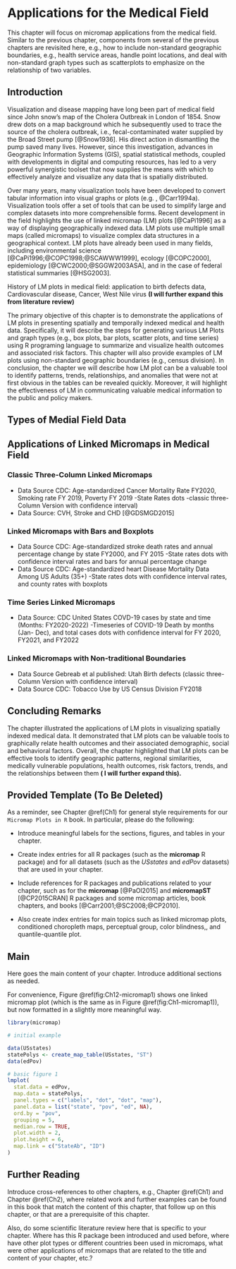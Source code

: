 # Applications for the Medical Field  {#Ch12}


\chapterauthor{Samson Y. Gebreab}


This chapter will focus on micromap applications from the medical field. 
Similar to the previous chapter, components from several of the previous chapters 
are revisited here, e.g., how to include non-standard geographic boundaries, e.g., 
health service areas, handle point locations, and deal with non-standard graph types 
such as scatterplots to emphasize on the relationship of two variables.


## Introduction {#Ch12-Introduction}


Visualization and disease mapping have long been part of medical field since John snow’s map of the Cholera Outbreak in London of 1854.  Snow drew dots on a map background which he subsequently used to trace the source of the cholera outbreak, i.e., fecal-contaminated water supplied by the Broad Street pump [@Snow1936]. His direct action in dismantling the pump saved many lives. However, since this investigation, advances in Geographic Information Systems (GIS), spatial statistical methods, coupled with developments in digital and computing resources, has led to a very powerful synergistic toolset that now supplies the means with which to effectively analyze and visualize any data that is spatially distributed. 

Over many years, many visualization tools have been developed to convert tabular information into visual graphs or plots (e.g. , @Carr1994a). Visualization tools offer a set of tools that can be used to simplify large and complex datasets into more comprehensible forms. Recent development in the field highlights the use of linked micromap (LM) plots [@CaPi1996]
as a way of displaying geographically indexed data. LM plots use multiple small maps (called micromaps) to visualize complex data structures in a geographical context. LM plots have already been used in many fields, including environmental science [@CaPi1996;@COPC1998;@SCAWWW1999], ecology [@COPC2000], epidemiology [@CWC2000;@SGGW2003ASA], and in the case of federal statistical summaries [@HSG2003].

History of LM plots in medical field:  application to birth defects data, Cardiovascular disease, Cancer, West Nile virus **(I will further expand this from literature review)**


The primary objective of this chapter is to demonstrate the applications of LM plots in presenting spatially and temporally indexed medical and health data. Specifically, it will describe the steps for generating various LM Plots and graph types (e.g., box plots, bar plots, scatter plots, and time series) using R programing language to summarize and visualize health outcomes and associated risk factors. This chapter will also provide examples of LM plots using non-standard geographic boundaries (e.g., census division). In conclusion, the chapter we will describe how LM plot can be a valuable tool to identify patterns, trends, relationships, and anomalies that were not at first obvious in the tables can be revealed quickly. Moreover, it will highlight the effectiveness of LM in communicating valuable medical information to the public and policy makers.


## Types of Medial Field Data {#Ch12-Types-Medical-Data}


## Applications of Linked Micromaps in Medical Field {#Ch12-Applications-Medical-Field}


### Classic Three-Column Linked Micromaps

- Data Source CDC: Age-standardized Cancer Mortality Rate FY2020, Smoking rate FY 2019, Poverty FY 2019
    -State Rates dots -classic three-Column Version with confidence interval)
-	Data Source: CVH, Stroke and CHD [@GDSMGD2015]


### Linked Micromaps with Bars and Boxplots

-	Data Source CDC: Age-standardized stroke death rates and annual percentage change by state  FY2000, and FY 2015 
    -State rates dots with confidence interval rates and bars for annual percentage change
-	Data Source CDC: Age-standardized heart Disease Mortality Data Among US Adults (35+) 
    -State rates dots with confidence interval rates, and county rates with boxplots 


### Time Series Linked Micromaps 

-	Data Source: CDC United States COVD-19 cases by state and time (Months: FY2020-2022)
    -Timeseries of COVID-19 Death by months (Jan- Dec), and  total cases dots with confidence interval  for FY 2020, FY2021, and FY2022


###	Linked Micromaps with Non-traditional Boundaries 

-	Data Source Gebreab et al published: Utah Birth defects  (classic three-Column Version with confidence interval)
-	Data Source CDC: Tobacco Use by US Census Division FY2018


## Concluding Remarks  {#Ch12-Concluding-Remarks}


The chapter illustrated the applications of LM plots in visualizing spatially indexed medical data. It demonstrated that LM plots can be valuable tools to graphically relate health outcomes and their associated demographic, social  and behavioral factors. Overall, the chapter highlighted that LM plots can be effective tools to identify geographic patterns, regional similarities, medically vulnerable populations, health outcomes, risk factors, trends, and the relationships between them **( I will further expand this).**



## Provided Template (To Be Deleted) {#Ch12-Template}


As a reminder, see Chapter \@ref(Ch1) for general style requirements
for our `Micromap Plots in R` book. In particular, please do the following:

- Introduce meaningful labels for the sections, figures, and tables in your chapter.

- Create index entries for all R packages (such as the **micromap**\index{R Packages!micromap} R package)
and for all datasets (such as the _USstates_\index{Datasets!USstates} and _edPov_\index{Datasets!edPov} datasets)
that are used in your chapter.

- Include references for R packages and publications related to your chapter,
such as for the **micromap**\index{R Packages!micromap} [@PaOl2015] and 
**micromapST**\index{R Packages!micromapST} [@CP2015CRAN] R packages
and some micromap articles, book chapters, and books [@Carr2001;@SC2008;@CP2010].

- Also create index entries for main topics such as
linked micromap plots,\index{Linked micromap plot}
conditioned choropleth maps,\index{Conditioned choropleth map}
perceptual group,\index{Perceptual group}
color blindness,\index{Color blindness},
and quantile-quantile plot.\index{Quantile-quantile plot}


## Main {#Ch12-Main}


Here goes the main content of your chapter. Introduce additional sections as needed.

For convenience, Figure \@ref(fig:Ch12-micromap1) shows one linked micromap plot\index{Linked micromap plot}
(which is the same as in Figure \@ref(fig:Ch1-micromap1)), but now formatted in a slightly more meaningful way.


```r
library(micromap)

# initial example

data(USstates)
statePolys <- create_map_table(USstates, "ST")
data(edPov)

# basic figure 1
lmplot(
  stat.data = edPov,
  map.data = statePolys,
  panel.types = c("labels", "dot", "dot", "map"),
  panel.data = list("state", "pov", "ed", NA),
  ord.by = "pov",   
  grouping = 5, 
  median.row = TRUE,
  plot.width = 2, 
  plot.height = 6,
  map.link = c("StateAb", "ID")
)
```


## Further Reading {#Ch12-FurtherReading}


Introduce cross-references to other chapters, e.g., Chapter \@ref(Ch1) and Chapter \@ref(Ch2),
where related work and further examples can be found in this book that match the content of this
chapter, that follow up on this chapter, or that are a prerequisite of this chapter.

Also, do some scientific literature review here that is specific to your chapter.
Where has this R package been introduced and used before, where have other plot types
or different countries been used in micromaps, what were other applications 
of micromaps that are related to the title and content of your chapter, etc.?


\printbibliography[segment=\therefsegment,heading=subbibliography]

